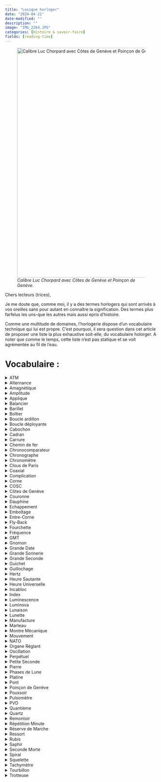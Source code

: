 ```yaml
---
title: "Lexique horloger"
date: "2024-04-21"
date-modified: ""
description: ""
image: "IMG_2264.JPG"
categories: [Histoire & savoir-faire] 
fields: [reading-time]
---
```


![*Calibre Luc Chorpard avec Côtes de Genève et Poinçon de Genève.*](IMG_2265.JPG){fig-align="center" width="20cm"}

Chers lecteurs (trices),

Je me doute que, comme moi, il y a des termes horlogers qui sont arrivés à vos oreilles sans pour autant en connaître la signification. Des termes plus farfelus les uns-que les autres mais aussi epris d'histoire.

Comme une multitude de domaines, l'horlogerie dispose d'un vocabulaire technique qui lui est propre. C'est pourquoi, il sera question dans cet article de proposer une liste la plus exhaustive soit-elle, du vocabulaire holorger. A noter que comme le temps, cette liste n'est pas statique et se voit agrémentée au fil de l'eau.

# **Vocabulaire :**

<details>

<summary>ATM</summary>

<br> Abbréviation d' « atmosphère normale » , ATM est une unité de pression indiquant l'étanchéité d'une montre. Par exemple, une montre offrant une étanchéité de **10 ATM** résiste à une pression de **10 bars**, soit **100 mètres de profondeur**.

![Tudor Pelagos, étenchéité de 50 ATM](atm.jpeg){fig-align="center" width="10cm"}

</details>

<details>

<summary>Alternance</summary>

<br> Déplacement d'un pendule ou d'un balancier entre deux positions extrêmes (A' \> A »). Deux alternances, soit un aller-retour, constituent une oscillation, soit le fameux « tic-tac » d'une montre. En règle générale, un balancier compte 5 oscillations par seconde (fréquence de marche de 18,000 alternances à l'heure -- 2,5Hz), 8 oscillations par seconde (fréquence de marche de 28,800 alternances à l'heure -- 4Hz) ou 10 oscillations par seconde (fréquence de marche de 36,000 alternances à l'heure -- 5Hz).

</details>

<details>

<summary>Amagnétique</summary>

<br> Se dit d'une montre dont le fonctionnement des organes réglants ne sont pas affectés par le magnétisme. La majorité des pièces d'horlogerie étant fabriquées à partir de métaux et d'alliages ferreux, celles-ci sont habituellement déréglées par les champs magnétiques. La définition d'une montre antimagnétique est régie par la norme **ISO 764**, celle-ci devant être apte à fonctionner après une exposition accidentelle à un champ de 4800 A/m (soit 60 gauss).

![](amagnétisme.webp){fig-align="center" width="10cm"}

</details>

<details>

<summary>Amplitude</summary>

<br> Angle maximum entre les deux positions extrêmes d'une pendule ou d'un balancier (A\>A). Cela équivaut au trajet complet effectué par le balancier lors d'une alternance. En règle générale, l'amplitude d'un balancier se situe entre 180° et 315°. Si l'amplitude dépasse cette valeur, le balancier peut buter contre la fourchette, ce que les horlogers appellent le rabattement.

![](amplitude.jpeg){fig-align="center" width="10cm"}

</details>

<details>

<summary>Applique</summary>

<br> Les appliques sont les index ou marquages découpés dans une plaque métallique puis apposés à même le cadran, soit par collage ou par rivetage.

![](appliques.jpeg){fig-align="center" width="10cm"}

</details>

<details>

<summary>Balancier</summary>

<br> Élément mobile généralement de forme circulaire, c'est l'organe qui règle la montre. Celui-ci oscille sur son axe de rotation et est accouplé au spiral, ressort lui permettant d'imprimer un mouvement de va-et-vient parfaitement régulier, appelé oscillation (le fameux « tic-tac »). Dans le cas des montres à quartz, le spiral est remplacé par un moteur électrique alimenté par une pile.

![](balancier.jpeg){fig-align="center" width="10cm"}

</details>

<details>

<summary>Barillet</summary>

<br> Le barillet est un ensemble formé d'une boîte cylindrique et d'une roue dentée fermée par un couvercle. Il permet d'accumuler l'énergie produite par le système de remontage pour ensuite la redistribuer aux différents engrenages du mouvement.

![](barillet.jpeg){fig-align="center" width="10cm"}

</details>

<details>

<summary>Boîtier</summary>

<br> Le boîtier (ou boîte) est la principale protection d'une montre et permet de protéger le mécanisme contre les chocs, l'humidité ainsi que la poussière. Il est composé d'une partie principale appelée carrure contenant le mouvement, le cadran et les aiguilles, à laquelle sont fixés les divers éléments extérieurs.

![](Boitier-plongeuse-30-ATM-serica.jpeg){fig-align="center" width="10cm"}

</details>

<details>

<summary>Boucle ardillon</summary>

<br> La boucle ardillon est le type de fermoir le plus classique, composé d'une pointe métallique articulée sur une boucle permettant de fermer le bracelet grâce à une perforation dans le brin percé.

![](ardillon.jpeg){fig-align="center" width="7.7cm"}

</details>

<details>

<summary>Boucle déployante</summary>

<br> La boucle déployante est un fermoir articulé qui se déploie lors de son ouverture. Elle permet notamment à la montre de flotter autour du poignet en cas d'ouverture accidentelle.

![](boulce_deployante.jpeg){fig-align="center" width="10cm"}

</details>

<details>

<summary>Cabochon</summary>

<br> Désigne un type d'ornement utilisé sur la couronne et parfois sur le cadran. Il s'agit généralement d'une pierre précieuse ou fine, polie (et non taillée).

![](cabochon.jpeg){fig-align="center" width="10cm"}

</details>

<details>

<summary>Cadran</summary>

<br> Le cadran est une pièce généralement métallique sur laquelle s'affiche des indications diverses telles que les heures, minutes et secondes.

![](cadran_patek.jpeg){fig-align="center" width="10cm"}

</details>

<details>

<summary>Carrure</summary>

<br> La carrure est l'une des trois pièces maîtresses du boîtier qui accueille le mouvement. Elle se trouve entre le fond de boîte et la lunette de la montre.

![](carrure.jpeg){fig-align="center" width="10cm"}

</details>

<details>

<summary>Chemin de fer</summary>

<br> Échelle de minuterie imprimée sur le cadran qui se distingue de par sa ressemblance avec les rails d'un chemin de fer. Généralement visible sur les montres Cartier.

![](chemin_de_fer_Cartier.avif){fig-align="center" width="10cm" height="10cm"}

</details>

<details>

<summary>Chronocomparateur</summary>

<br> Appareil d'horloger permettant de tester rapidement la marche d'une montre, généralement en 1 à 3 minutes, grâce au son généré par les chocs de l'échappement. Ceux-ci sont ensuite transformés en émissions de courant éléctrique variable puis amplifiés. Un chronocomparateur permet notamment de vérifier la précision d'une montre puis de détecter des anomalies.

![](chronocomparateur.jpeg){fig-align="center" width="10cm"}

</details>

<details>

<summary>Chronographe</summary>

<br> Un chronographe est une montre indiquant les heures, les minutes et les secondes, complétée d'une aiguille se mettant en marche/arrêt sur simple action d'un poussoir afin de mesurer la durée d'un événement. Il possède généralement des compteurs d'heures et minutes totalisant les tours de l'aiguille du chronographe.

![](Chronographe.jpeg){fig-align="center" width="10cm"}

</details>

<details>

<summary>Chronomètre</summary>

<br> Plus qu'un simple appareil de mesure du temps, en horlogerie, un chronomètre désigne une montre de haute précision ayant obtenu une certification de chronométrie par une organisation spécialisée, neutre et officielle. On recense notamment le Contrôle Officiel Suisse des Chronomètres (COSC), l'observatoire de Genève ou celui de Neuchâtel mais aussi le METAS-Cert.

![](chronometre.jpeg){fig-align="center" width="10cm"}

</details>

<details>

<summary>Clous de Paris</summary>

<br> Type de guillochage que l'on retrouve sur des cadrans très classiques, composé de lignes entrecroisées et creusées, formant de petites pyramides.

![](Guillochage-Clous-de-Paris-Patek-Philippe-Calatrava-ref-6119-1024x682.jpg){fig-align="center" width="10cm"}

</details>

<details>

<summary>Coaxial</summary>

<br> Par définition, le terme coaxial signifie « sur le même axe » et désigne donc un mouvement possédant plusieurs aiguilles sur le même axe (heures, minutes, secondes).

![](coaxial.webp){fig-align="center" width="10cm"}

</details>

<details>

<summary>Complication</summary>

<br> La complication désigne toute autre fonction qu'une montre peut posséder autre que l'indication des heures, minutes et secondes. Cela comprend par exemple le calendrier perpétuel, le tourbillon, les fuseaux horaires, le chronographe ou encore les phases de lune.

![](iwc.avif){fig-align="center" width="10cm"}

</details>

<details>

<summary>Corne</summary>

<br> Solidaires de la carrure et situées aux extrémités du boîtier, les cornes ont pour fonction d'accrocher le bracelet à la montre. La petite barrette qui s'y loge grâce à de petits trous, passant aussi à l'intérieur du bracelet afin de le maintenir, est également appelée entre-corne.

![](cornes.webp){fig-align="center" width="10cm"}

</details>

<details>

<summary>COSC</summary>

<br> Le Contrôle Officiel Suisse des Chronomètres (COSC), est une association à but non lucratif qui s'occupe de décerner le titre de chronomètre certifié. Pour cela, un système de mesures et de contrôles sur une durée de 15 jours a été rigoureusement mis en place afin de gager la fiabilité et la qualité des montres de manière individuelle (et non par collection). Pour une montre mécanique, l'écart de marche toléré selon les températures et positions testées se situe entre -4 et +6 secondes par jour.

![](cosc.jpeg){fig-align="center" width="15.2cm"}

</details>

<details>

<summary>Côtes de Genève</summary>

<br> La décoration en **côtes de Genève** est un type de finition présent sur nombre de mouvements d'horlogerie, principalement pour les platines. Cette décoration est formée de stries parallèles, ondulées, usinées dans le métal à l'aide d'un outil rotatif abrasif qui effectue des passes successives parallèles. Ce type de finition est emblématique de l'horlogerie suisse depuis le fin du [xix]{.smallcaps}^e^ siècle. Les sillons avaient historiquement le rôle de capturer les poussières afin d'éviter qu'elles viennent bloquer les engrenages, cependant la fonction de ces finitions est maintenant surtout décorative.

![](cotes-de-geneve-cover_2.jpg){fig-align="center" width="10cm"}

</details>

<details>

<summary>Couronne</summary>

<br> La couronne (de remontoir) est un bouton présent à l'extérieur du boîtier permettant de remonter le mouvement manuellement ainsi que de régler l'heure de la montre.

![](couronne.webp){fig-align="center" width="10cm"}

</details>

<details>

<summary>Dauphine</summary>

<br> Reprenant la forme d'un triangle effilé dont la forme se continue vers l'embase, les aiguilles dauphines affichent généralement un certain relief sur leur partie centrale, créant des facettes jouant avec les reflets de lumière.

![](dauphine.jpeg){fig-align="center" width="10cm"}

</details>

<details>

<summary>Echappement</summary>

<br> Désigne le mécanisme positionné entre le rouage (l'ensemble des roues et pignons transmettant la force depuis le barillet) et l'organe réglant (ou régulateur -- soit le duo balancier et spiral -- permettant la division en périodes de temps). L'échappement permet d'interrompre le mouvement des roues afin de distribuer l'énergie au balancier à intervalles réguliers. La quasi-totalité des montres suisses utilisent un échappement à ancre composé de 3 groupes de pièces : la roue d'échappement, l'ancre et le double plateau.

![](echappement.jpeg){fig-align="center" width="10cm"}

</details>

<details>

<summary>Emboîtage</summary>

<br> Étape de l'assemblage d'une montre durant laquelle le mouvement est introduit puis fixé dans le boîtier.

</details>

<details>

<summary>Entre-Corne</summary>

<br> Espace situé entre les cornes d'un boîtier de montre. Sa mesure détermine généralement la largeur du bracelet pouvant être fixé au boîtier. Dans certains cas, l'entre-corne est aussi utilisée pour désigner la tige métallique (pompe) permettant de fixer le bracelet.

![](entre-corne.avif){fig-align="center" width="10cm"}

</details>

<details>

<summary>Fly-Back</summary>

<br> Aussi appelé « retour en vol », le fly-back est une fonction ayant été mise au point pour les pilotes d'avion, permettant de mesurer la durée d'un événement et de le remettre à zéro sans avoir à arrêter l'aiguille du chronographe.

![](flyback.avif){fig-align="center" width="10cm"}

</details>

<details>

<summary>Fourchette</summary>

<br> Partie de l'ancre ressemblant à une fourchette et faisant la liaison entre le balancier et l'échappement.

</details>

<details>

<summary>Fréquence</summary>

<br> Mesurée en hertz, la fréquence fait référence au nombre d'oscillations qu'effectue le balancier d'une montre en une seule seconde (généralement compris entre 5 et 10). Par vulgarisation, on la traduit souvent en nombre d'alternances par heure, soit 18000 (2,5Hz), 21600 (3Hz), 28800 (4Hz) ou 36000 (5Hz).

</details>

<details>

<summary>GMT</summary>

<br> Abbréviation signifiant « Greenwich Mean Time ». Ce terme désigne l'heure solaire au méridien de l'observatoire de Greenwich en Angleterre, soit un temps civil d'une durée de 24 heures commençant à minuit. Sur une montre, la fonction GMT fait référence à l'affichage d'un second fuseau horaire de façon simultanée avec l'heure locale.

![](gmt.png){fig-align="center" width="10cm"}

</details>

<details>

<summary>Gnomon</summary>

<br> Le gnomon fut l'un des tout premiers dispositifs de mesure du temps. Ancêtre du cadran solaire, cet instrument astronomique est composé d'un corps placé à la verticale et projetant une ombre dont la longueur détermine les moments de la journée. Au lever et au coucher du soleil, elle est infinie tandis qu'elle est la plus courte à midi lorsque le soleil est à son plus haut.

![](gnomon-5892.png){fig-align="center" width="10cm"}

</details>

<details>

<summary>Grande Date</summary>

<br> Cette complication horlogère permet l'affichage de la date via deux disques distincts, contrairement à une date traditionnelle qui s'affiche sur un seul disque. Le résultat est une date surdimensionnée, d'où son nom de grande date.

![](grande_date.jpeg){fig-align="center" width="10cm"}

</details>

<details>

<summary>Grande Sonnerie</summary>

<br> Cette complication horlogère permet à la montre de sonner au passage des heures, mais également des quarts d'heure. Un bouton-poussoir permet d'activer la sonnerie à la demande. Le nombre de composants nécessaires à l'élaboration d'un tel mouvement en font la complication la plus complexe de toutes.

</details>

<details>

<summary>Grande Seconde</summary>

<br> La grande seconde fait référence à la trotteuse, soit l'aiguille indiquant les secondes au centre d'une montre. Ce terme s'oppose à la petite seconde parfois placée dans un petit cadran à 6 heures.

</details>

<details>

<summary>Guichet</summary>

<br> Petite ouverture située au niveau du cadran et sous laquelle est affichée diverses indications, notamment la date généralement à 3 heures. Un guichet peut aussi afficher d'autres informations telles que le jour, le mois, les phases lunaires, mais aussi les minutes/heures dans le cas d'une « montre à guichet ».

</details>

<details>

<summary>Guillochage</summary>

<br> Technique de gravure, effectuée à la main avec un burin ou à la machine avec un tour à guillocher, permettant de décorer une surface métallique de lignes droites ou de courbes symétriques. Généralement présent sur les cadrans, le guillochage peut aussi être appliqué sur le boîtier d'une montre.

![](guillochage.jpeg){fig-align="center" width="10cm"}

</details>

<details>

<summary>Hertz</summary>

<br> Unité de mesure de fréquence d'un événement sur une seconde. En horlogerie, le Hertz (Hz) est utilisé pour mesurer la fréquence de marche d'un mouvement.

</details>

<details>

<summary>Heure Sautante</summary>

<br> Se dit d'une montre dont l'indication de l'heure se fait dans un guichet (généralement situé à midi) et dont le changement d'heure s'effectue par saut toutes les 60 minutes. Cette complication a été inventée par l'horloger français Blondeau dans les années 1830.

![](heure_sautante.jpeg){fig-align="center" width="12.2cm"}

</details>

<details>

<summary>Heure Universelle</summary>

<br> Complication inventée par l'horloger suisse Louis Cottier, permettant à une montre d'afficher simultanément l'heure des 24 fuseaux horaires du monde. L'heure universelle (ou worldtimer en anglais) fonctionne grâce à un anneau rotatif gradué sur 24 heures qui pointe vers un anneau fixe marqué du nom des grandes villes qui représentent chaque fuseau.

![](patek_phillippe.jpeg){fig-align="center" width="15cm"}

</details>

<details>

<summary>Incabloc</summary>

<br> Marque déposée d'amortisseur de chocs permettant de conserver l'alignement des axes du balancier d'un mouvement mécanique. Composé d'un bloc renfermant un chaton, une pierre à trou, un contre-pivot et un ressort-lyre, ce système antichocs est le plus utilisé dans les calibres suisses.

![](Incabloc.jpeg){fig-align="center" width="10cm"}

</details>

<details>

<summary>Index</summary>

<br> L'index fait référence à un certain marquage des heures, soit les repères ayant progressivement remplacé les chiffres romains ou arabes allant généralement de 1 à 12 sur le cadran.

</details>

<details>

<summary>Luminescence</summary>

<br> Par définition la luminescence désigne l'émission de rayons de lumière. En horlogerie, il s'agit de la matière recouvrant l'index et les aiguilles permettant de lire l'heure dans l'obscurité. Le tritium fût la matière utilisée par le passé mais a été remplacée par le système LumiNova à cause de ses propriétés radioactives.

</details>

<details>

<summary>Luminova</summary>

<br> Le LumiNova est une pâte lumineuse composée d'ampoules de tritum qui permet d'emmagasiner la lumière pour ensuite la refléter une fois plongée dans l'obscurité. Cette matière a permis d'écarter les sels de radium présentes dans le tritium et ainsi évincer la propriété radioactive de cette matière.

![](luminova.webp){fig-align="center" width="15cm"}

</details>

<details>

<summary>Lunaison</summary>

<br> Aussi appelé mois lunaire, la lunaison désigne l'intervalle de temps séparant deux nouvelles lunes consécutives. Ce cycle complet fait approximativement 29,5 jours et se décompose en 8 phases : nouvelle lune, premier croissant, premier quartier, lune gibbeuse croissante, pleine lune, lune gibbeuse décroissante, dernier quartier et dernier croissant.

</details>

<details>

<summary>Lunette</summary>

<br> La lunette est l'un des éléments principaux du boîtier. Elle se trouve sur la partie supérieure, au-dessus de la carrure, et porte la glace de la montre. Celle-ci peut être tournante afin d'indiquer diverses informations telles que la durée d'un événement. Lorsqu'elle est unidirectionnelle, elle ne tourne que dans un seul sens, notamment pour les montres de plongée.

![](lunette.jpeg){fig-align="center" width="10cm"}

</details>

<details>

<summary>Manufacture</summary>

<br> Symbole de qualité en horlogerie, une manufacture désigne une fabrique produisant ses produits de manière artisanale, soit en quasi-totalité. Ce terme fait notamment écho à un mouvement entièrement développé par une marque.

</details>

<details>

<summary>Marteau</summary>

<br> Le marteau est une pièce métallique qui frappe les timbres afin de les faire vibrer et ainsi produire des sons. C'est une pièce que l'on retrouve dans les montres à sonnerie.

</details>

<details>

<summary>Montre Mécanique</summary>

<br> Une montre mécanique, en opposition à une montre à quartz, est une montre qui fonctionne sans pile. Elle est animée par un mouvement à remontage manuel, nécessitant d'être remonté tous les jours en tournant la couronne, ou automatique qui se remonte par les mouvements de la personne via un rotor tournant autour d'un axe.

</details>

<details>

<summary>Mouvement</summary>

<br> Le mouvement d'une montre désigne l'ensemble des pièces et mécanisme la faisant fonctionner. Les différents types de mouvements sont appelés calibres.

</details>

<details>

<summary>NATO</summary>

<br> Les bracelets NATO ont été mis au point en 1973 à la demande du Ministère de la Défense Britannique qui recherchait un bracelet résistant à toute épreuve afin d'équiper ses armées. Cette origine militaire résonne toujours dans leur nom : North Atlantic Treaty Organization (NATO ou OTAN en français).

![](NATO.jpeg){fig-align="center" width="10cm"}

</details>

<details>

<summary>Organe Réglant</summary>

<br> Les organes réglants, aussi appelés régulateurs, désignent le balancier et le spiral qui fonctionnent avec l'échappement à ancre. Ils permettent le comptage du temps ainsi que la division en heures, minutes et secondes.

![](organes.jpeg){fig-align="center" width="10cm"}

</details>

<details>

<summary>Oscillation</summary>

<br> C'est le déplacement aller-retour d'un pendule ou d'un balancier entre deux positions extrêmes (A' \> A » \> A'). Une oscillation est constituée de deux alternances, c'est le fameux tic-tac d'une montre.

</details>

<details>

<summary>Perpétuel</summary>

<br> Le terme perpétuel fait référence au quantième perpétuel, soit l'affichage de la date par son numéro. Le calendrier perpétuel lui, est un type de complication permettant d'afficher le jour du mois ainsi que le mois sur le cadran d'une montre mécanique. Celui-ci tient compte des mois irréguliers de 31, 30, 29 ou 28 jours puis des années bissextiles.

</details>

<details>

<summary>Petite Seconde</summary>

<br> Fonction permettant d'afficher les secondes dans un compteur déporté, contrairement à la grande seconde dont l'axe est situé au centre de la montre. On retrouve généralement la petite seconde à 6 ou 9 heures.

![](TORIC-1-1.png){fig-align="center" width="10cm"}

</details>

<details>

<summary>Pierre</summary>

<br> Aussi appelé rubis (synthétiques), les pierres d'horlogerie permettent de diminuer les frottements au sein d'un mouvement mécanique. Fabriquées en corindon synthétique, elles se reconnaissent immédiatement de par leur couleur rouge-rosée. Cette même matière est également utilisée pour les palettes d'un échappement à ancre.

</details>

<details>

<summary>Phases de Lune</summary>

<br> Les phases de lune sont une complication horlogère permettant l'affichage des diverses phases lunaires sur le cadran d'une montre. Une lunaison se divise en quatre phases : nouvelle lune, premier quartier, pleine lune et dernier quartier, effectuant un cycle complet en 29 jours, 12 heures, 44 minutes et 2,8 secondes.

</details>

<details>

<summary>Platine</summary>

<br> Un mot pour deux définitions. La première désigne est un métal plus précieux que l'or, lourd et inoxydable, que l'on retrouve dans certaines montres de luxe. La seconde désigne la plaque qui soutient les ponts et les organes d'un mouvement mécanique, mais aussi sur laquelle repose le cadran; la platine est creusée et percée pour recevoir les pièces du mouvement.

</details>

<details>

<summary>Pont</summary>

<br> Pièce métallique fixée sur la platine par les pieds et dans laquelle tournent les pivots mobiles du mouvement (barillet, roue de centre, renvoi, ancre, etc). Ses extrémités sont fixées par des vis.

</details>

<details>

<summary>Poinçon de Genève</summary>

<br> Le Poinçon de Genève est le sceau de qualité horlogère instauré par le Grand Conseil du canton de Genève en 1886. Cette certification est un standard d'excellence et l'emblème de la haute-horlogerie genevoise, il garantit la provenance des montres, leur bienfacture et leur fiabilité.

</details>

<details>

<summary>Poussoir</summary>

<br> Le poussoir désigne un bouton que l'on actionne afin de mettre un mécanisme en mouvement. Il permet notamment de commander l'ouverture d'un couvercle ou le démarrage/arrêt d'un chronographe.

</details>

<details>

<summary>Pulsomètre</summary>

<br> Type de chronographe ou échelle de mesure permettant de compter les pulsations du coeur. Selon l'unité de référence, il suffit de déclencher le chronographe -- ou d'attendre que la trotteuse soit à midi -- puis de compter 15 ou 30 pulsation et de regarder l'échelle pulsométrique afin de connaître le rythme cardiaque. C'est une fonction qui était autrefois très utile pour les médecins et infirmières afin de leur éviter de compter les pulsation sur une minute complète

</details>

<details>

<summary>PVD</summary>

<br> Acronyme de Physical Vapor Deposition, soit dépôt physique en phase vapeur, cette expression regroupe plusieurs méthodes. Dans tous les cas, il s'agit d'un procédé de métallisation par dépôt sous vide de films minces. C'est un type de placage qui permet d'obtenir des rendus de couleur, notamment au niveau du boîtier, et bien moins onéreux que le plaqué or par exemple.

</details>

<details>

<summary>Quantième</summary>

<br> Le quantième est un mécanisme qui permet l'affichage de la date du jour sur le cadran d'une montre. S'il est perpétuel, celui-ci tient automatiquement compte des mois de 31 et 30 jours ainsi que de 28 et 29 jours en février, puis des années bissextiles grâce à une mémoire mécanique.

</details>

<details>

<summary>Quartz</summary>

<br> Le quartz, ou oxyde de silicium, est une espèce minérale possédant des propriétés piézoélectriques. En horlogerie, son utilisation permet aux mouvements alimentés par courant électrique, grâce à une pile, de vibrer à une fréquence très élevée (32Khz) et donc d'offrir une très grande précision.

</details>

<details>

<summary>Remontoir</summary>

<br> Le remontoir est une petite tige reliée à une molette désignant souvent la couronne de remontoir, permettant le remontage manuel ou automatique d'une montre. Cette pièce sert à armer, soit retendre le ressort ou remonter le poids des horloges.

</details>

<details>

<summary>Répétition Minute</summary>

<br> La répétition minute est une complication permettant au porteur de la montre de connaître, à la demande, l'heure exacte sans regarder son cadran. C'est une complication particulièrement difficile à réaliser qui, grâce à un petit marteau tapant une clochette miniature, indique le temps via des notes graves et aigües.

</details>

<details>

<summary>Réserve de Marche</summary>

<br> La réserve de marche désigne le temps de fonctionnement d'une montre sans que celle-ci ait besoin d'être remontée, ou portée dans le cas d'une montre automatique. En règle générale, les mécanismes disposent d'une réserve de marche d'environ quarante heures.

</details>

<details>

<summary>Ressort</summary>

<br> En horlogerie, le ressort est un ruban en acier trempé et bleui, ou d'une autre composition spéciale, enroulé à l'intérieur du barillet. C'est la source d'énergie mécanique d'une montre.

</details>

<details>

<summary>Rubis</summary>

<br> Le rubis est une pierre précieuse de couleur rouge composée de corindon, oxyde d'aluminium, d'une grande dureté (2ème minéral le plus dur après le diamant). Elle a donné son nom à une pièce en horlogerie ayant pour fonction de réduire les frottements à certains endroits du mouvement.

</details>

<details>

<summary>Saphir</summary>

<br> Le verre de saphir est un matériau quasiment inrayable ayant pour fonction de protéger le cadran et les aiguilles d'une montre. Certains modèles de luxe l'utilisent même pour remplacer les fonds de boîte.

</details>

<details>

<summary>Seconde Morte</summary>

<br> Caractéristique des montres à quartz, la seconde morte désigne le mouvement d'une aiguille se déplaçant au rythme d'un saut par seconde. Dans l'horlogerie mécanique, la seconde morte est une véritable prouesse technique.

</details>

<details>

<summary>Spiral</summary>

<br> Le spiral est un petit ressort en forme de spirale (qui fait partie de l'organe réglant) permettant de régulariser le mouvement d'une montre. Il ramène le balancier en position initiale pour enclencher une nouvelle oscillation. Sa qualité a un grand impact sur la précision de l'heure donnée.

</details>

<details>

<summary>Squelette</summary>

<br> Aussi appelé mouvement squelette, le squelette est une technique esthétique dans laquelle certaines parties d'une montre ont été entrouvertes afin d'en dévoiler les organes.

</details>

<details>

<summary>Tachymètre</summary>

<br> Le tachymètre est un instrument permettant de mesurer la vitesse. Ce compteur de sport est muni d'un cadran à échelle qui lui sert à calculer une vitesse moyenne en fonction du temps nécessaire pour parcourir une distance donnée (souvent de 1000 mètres).

</details>

<details>

<summary>Tourbillon</summary>

<br> Dispositif mécanique mis au point par Abraham-Louis Breguet en 1801 afin de compenser les écarts de marche causés par la gravité terrestre en position verticale, le tourbillon renferme les composants permettant le va-et-vient du balancier dans une petite cage mobile au centre de la montre effectuant un tour par minute. C'est un mouvement très complexe qui a permis d'améliorer la précision des montres mécaniques.

</details>

<details>

<summary>Trotteuse</summary>

<br> La trotteuse est le nom donné à l'aiguille des secondes qui, avançant par à-coups, suit les oscillations du balancier. La grande trotteuse est fixée au centre du cadran alors que la petite trotteuse est elle placée sur un cadran spécifique.

</details>
